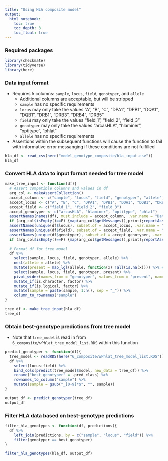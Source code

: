 ```yaml
---
title: "Using HLA composite model"
output: 
  html_notebook:
    toc: true
    toc_depth: 3
    toc_float: true
---
```


### Required packages
```r
library(checkmate)
library(tidyverse)
library(here)
```

### Data input format

- Requires 5 columns: `sample`, `locus`, `field`, `genotyper`, and `allele`
  - Additional columns are acceptable, but will be stripped
  - `sample` has no specific requirements
  - `locus` may only take the values "A", "B", "C", "DPA1", "DPB1", "DQA1", "DQB1", "DRB1", "DRB3", "DRB4", "DRB5"
  - `field` may only take the values "field_1", "field_2", "field_3"
  - `genotyper` may only take the values "arcasHLA", "hlaminer", "optitype", "phlat"
  - `allele` has no specific requirements
- Assertions within the subsequent functions will cause the function to fail with informative error messanging if these conditions are not fulfilled 
  
```r
hla_df <- read_csv(here("model_genotype_composite/hla_input.csv"))
hla_df
```
### Convert HLA data to input format needed for tree model

```r
make_tree_input <- function(df){
  # Assert compatible columns and values in df
  arg_col <- makeAssertCollection()
  accept_column <- c("sample", "locus", "field", "genotyper", "allele")
  accept_locus <- c("A", "B", "C", "DPA1", "DPB1", "DQA1", "DQB1", "DRB1", "DRB3", "DRB4", "DRB5")
  accept_field <- c("field_1", "field_2", "field_3")
  accept_genotyper <- c("arcasHLA", "hlaminer", "optitype", "phlat")
  assertNames(names(df), must.include = accept_column, .var.name = "Data frame columns", add = arg_col)
  if (arg_col$isEmpty()==F) {map(arg_col$getMessages(),print);reportAssertions(arg_col)}
  assertNames(unique(df$locus), subset.of = accept_locus, .var.name = "Locus column", add = arg_col)
  assertNames(unique(df$field), subset.of = accept_field, .var.name = "Field column", add = arg_col)
  assertNames(unique(df$genotyper), subset.of = accept_genotyper, .var.name = "Genotyper column", add = arg_col)
  if (arg_col$isEmpty()==F) {map(arg_col$getMessages(),print);reportAssertions(arg_col)}
  
  # Format df for tree model
  df %>% 
    select(sample, locus, field, genotyper, allele) %>%  
    nest(allele = allele) %>% 
    mutate(present = map_lgl(allele, function(x) !all(is.na(x)))) %>% # ID predictions that only generated NAs
    select(sample, locus, field, genotyper, present) %>%  
    pivot_wider(names_from = "genotyper", values_from = "present", names_prefix = "present_", values_fill = FALSE) %>% 
    mutate_if(is.character, factor) %>% 
    mutate_if(is.logical, factor) %>% 
    mutate(sample = paste(sample, 1:n(), sep = "_")) %>% 
    column_to_rownames("sample")
}

tree_df <- make_tree_input(hla_df)
tree_df
```

### Obtain best-genotype predictions from tree model

- Note that `tree_model` is read in from `6_composite/wPhlat_tree_model_list.RDS` within this function

```r
predict_genotyper <- function(df){
  tree_model <- readRDS(here("6_composite/wPhlat_tree_model_list.RDS"))
  df %>% 
    select(locus:field) %>% 
    bind_cols(predict(tree_model$model, new_data = tree_df)) %>%
    rename("best_genotyper" = .pred_class) %>% 
    rownames_to_column("sample") %>% 
    mutate(sample = gsub("_[0-9]*$", "", sample))
}

output_df <- predict_genotyper(tree_df)
output_df
```

### Filter HLA data based on best-genotype predictions

```r
filter_hla_genotypes <- function(df, predictions){
  df %>%   
    left_join(predictions, by = c("sample", "locus", "field")) %>% 
    filter(genotyper == best_genotyper)
}

filter_hla_genotypes(hla_df, output_df)
```

